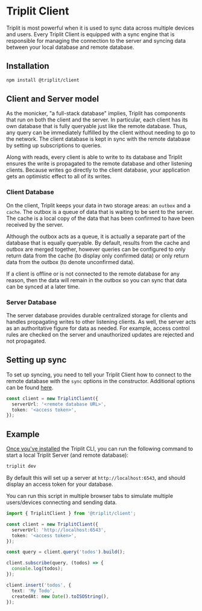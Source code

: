 # Triplit Client

Triplit is most powerful when it is used to sync data across multiple devices and users. Every Triplit Client is equipped with a sync engine that is responsible for managing the connection to the server and syncing data between your local database and remote database.

## Installation

```bash
npm install @triplit/client
```

## Client and Server model

As the monicker, "a full-stack database" implies, Triplit has components that run on both the client and the server. In particular, each client has its own database that is fully queryable just like the remote database. Thus, any query can be immediately fulfilled by the client without needing to go to the network. The client database is kept in sync with the remote database by setting up subscriptions to queries.

Along with reads, every client is able to write to its database and Triplit ensures the write is propagated to the remote database and other listening clients. Because writes go directly to the client database, your application gets an optimistic effect to all of its writes.

### Client Database

On the client, Triplit keeps your data in two storage areas: an `outbox` and a `cache`. The outbox is a queue of data that is waiting to be sent to the server. The cache is a local copy of the data that has been confirmed to have been received by the server.

Although the outbox acts as a queue, it is actually a separate part of the database that is equally queryable. By default, results from the cache and outbox are merged together, however queries can be configured to only return data from the cache (to display only confirmed data) or only return data from the outbox (to denote unconfirmed data).

If a client is offline or is not connected to the remote database for any reason, then the data will remain in the outbox so you can sync that data can be synced at a later time.

### Server Database

The server database provides durable centralized storage for clients and handles propagating writes to other listening clients. As well, the server acts as an authoritative figure for data as needed. For example, access control rules are checked on the server and unauthorized updates are rejected and not propagated.

## Setting up sync

To set up syncing, you need to tell your Triplit Client how to connect to the remote database with the `sync` options in the constructor. Additional options can be found [here](/syncing-data/client-options).

```typescript
const client = new TriplitClient({
  serverUrl: '<remote database URL>',
  token: '<access token>',
});
```

## Example

[Once you've installed](/getting-started) the Triplit CLI, you can run the following command to start a local Triplit Server (and remote database):

```bash
triplit dev
```

By default this will set up a server at `http://localhost:6543`, and should display an access token for your database.

You can run this script in multiple browser tabs to simulate multiple users/devices connecting and sending data.

```typescript
import { TriplitClient } from '@triplit/client';

const client = new TriplitClient({
  serverUrl: 'http://localhost:6543',
  token: '<access token>',
});

const query = client.query('todos').build();

client.subscribe(query, (todos) => {
  console.log(todos);
});

client.insert('todos', {
  text: 'My Todo',
  createdAt: new Date().toISOString(),
});
```
